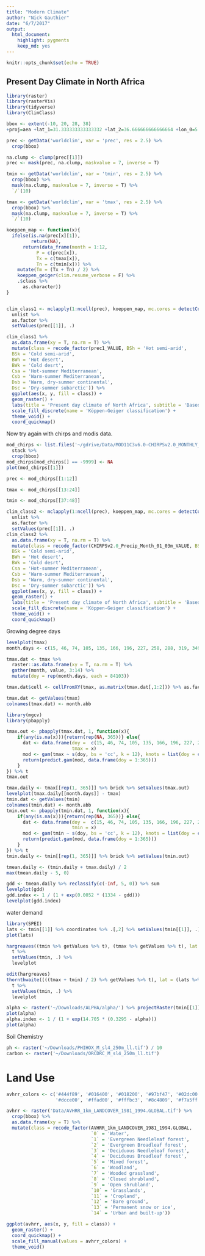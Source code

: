 ```yaml
---
title: "Modern Climate"
author: "Nick Gauthier"
date: "6/7/2017"
output: 
  html_document: 
    highlight: pygments
    keep_md: yes
---
```


```r
knitr::opts_chunk$set(echo = TRUE)
```

## Present Day Climate in North Africa
```r
library(raster)
library(rasterVis)
library(tidyverse)
library(ClimClass)
```


```r
bbox <- extent(-10, 20, 28, 38)
+proj=aea +lat_1=31.333333333333332 +lat_2=36.666666666666664 +lon_0=5

prec <- getData('worldclim', var = 'prec', res = 2.5) %>%
  crop(bbox)

na.clump <- clump(prec[[1]])
prec <- mask(prec, na.clump, maskvalue = 7, inverse = T)

tmin <- getData('worldclim', var = 'tmin', res = 2.5) %>%
  crop(bbox) %>%
  mask(na.clump, maskvalue = 7, inverse = T) %>%
  `/`(10)

tmax <- getData('worldclim', var = 'tmax', res = 2.5) %>%
  crop(bbox) %>%
  mask(na.clump, maskvalue = 7, inverse = T) %>%
  `/`(10)
```

```r
koeppen_map <- function(x){
  ifelse(is.na(prec[x][1]), 
         return(NA),
      return(data_frame(month = 1:12,
           P = c(prec[x]),
           Tx = c(tmax[x]),
           Tn = c(tmin[x])) %>%
    mutate(Tm = (Tx + Tn) / 2) %>%
    koeppen_geiger(clim.resume_verbose = F) %>%
    .$class %>%
      as.character))
}


clim_class1 <- mclapply(1:ncell(prec), koeppen_map, mc.cores = detectCores()) %>% 
  unlist %>%
  as.factor %>%
  setValues(prec[[1]], .)
```


```r
clim_class1 %>% 
  as.data.frame(xy = T, na.rm = T) %>%
  mutate(class = recode_factor(prec1_VALUE, BSh = 'Hot semi-arid',
  BSk = 'Cold semi-arid',
  BWh = 'Hot desert',
  BWk = 'Cold desrt',
  Csa = 'Hot-summer Mediterranean',
  Csb = 'Warm-summer Mediterranean',
  Dsb = 'Warm, dry-summer continental',
  Dsc = 'Dry-summer subarctic')) %>%
  ggplot(aes(x, y, fill = class)) +
  geom_raster() +
  labs(title = 'Present day climate of North Africa', subtitle = 'Based on WorldClim data') +
  scale_fill_discrete(name = 'Köppen-Geiger classification') +
  theme_void() +
  coord_quickmap()
```
Now try again with chirps and modis data.
  
```r
mod_chirps <- list.files('~/gdrive/Data/MOD11C3v6.0-CHIRPSv2.0_MONTHLY_03m/', full.names = T) %>%
  stack %>%
  crop(bbox)
mod_chirps[mod_chirps[] == -9999] <- NA
plot(mod_chirps[[1]])

prec <- mod_chirps[[1:12]]

tmax <- mod_chirps[[13:24]]

tmin <- mod_chirps[[37:48]]

clim_class2 <- mclapply(1:ncell(prec), koeppen_map, mc.cores = detectCores()) %>% 
  unlist %>%
  as.factor %>%
  setValues(prec[[1]], .)
clim_class2 %>% 
  as.data.frame(xy = T, na.rm = T) %>%
  mutate(class = recode_factor(CHIRPSv2.0_Precip_Month_01_03m_VALUE, BSh = 'Hot semi-arid',
  BSk = 'Cold semi-arid',
  BWh = 'Hot desert',
  BWk = 'Cold desrt',
  Csa = 'Hot-summer Mediterranean',
  Csb = 'Warm-summer Mediterranean',
  Dsb = 'Warm, dry-summer continental',
  Dsc = 'Dry-summer subarctic')) %>%
  ggplot(aes(x, y, fill = class)) +
  geom_raster() +
  labs(title = 'Present day climate of North Africa', subtitle = 'Based on WorldClim data') +
  scale_fill_discrete(name = 'Köppen-Geiger classification') +
  theme_void() +
  coord_quickmap()
```


Growing degree days
```r
levelplot(tmax)
month.days <- c(15, 46, 74, 105, 135, 166, 196, 227, 258, 288, 319, 349)

tmax.dat <- tmax %>% 
  raster::as.data.frame(xy = T, na.rm = T) %>%
  gather(month, value, 3:14) %>%
  mutate(doy = rep(month.days, each = 84103))

tmax.dat$cell <- cellFromXY(tmax, as.matrix(tmax.dat[,1:2])) %>% as.factor

tmax.dat <- getValues(tmax)
colnames(tmax.dat) <- month.abb

library(mgcv)
library(pbapply)

tmax.out <- pbapply(tmax.dat, 1, function(x){
    if(any(is.na(x))){return(rep(NA, 365))} else{
      dat <- data.frame(doy =  c(15, 46, 74, 105, 135, 166, 196, 227, 258, 288, 319, 349),
                        tmax = x)
      mod <- gam(tmax ~ s(doy, bs = 'cc', k = 12), knots = list(doy = c(1, 366)), data = dat)
      return(predict.gam(mod, data.frame(doy = 1:365)))
    }
}) %>% t
tmax.out

tmax.daily <- tmax[[rep(1, 365)]] %>% brick %>% setValues(tmax.out)
levelplot(tmax.daily[[month.days]] - tmax)
tmin.dat <- getValues(tmin)
colnames(tmin.dat) <- month.abb
tmin.out <- pbapply(tmin.dat, 1, function(x){
    if(any(is.na(x))){return(rep(NA, 365))} else{
      dat <- data.frame(doy =  c(15, 46, 74, 105, 135, 166, 196, 227, 258, 288, 319, 349),
                        tmin = x)
      mod <- gam(tmin ~ s(doy, bs = 'cc', k = 12), knots = list(doy = c(1, 366)), data = dat)
      return(predict.gam(mod, data.frame(doy = 1:365)))
    }
}) %>% t
tmin.daily <- tmin[[rep(1, 365)]] %>% brick %>% setValues(tmin.out)

tmean.daily <- (tmin.daily + tmax.daily) / 2
max(tmean.daily - 5, 0)

gdd <- tmean.daily %>% reclassify(c(-Inf, 5, 0)) %>% sum
levelplot(gdd)
gdd.index <- 1 / (1 + exp(0.0052 * (1334 - gdd)))
levelplot(gdd.index)
```
water demand
```r
library(SPEI)
lats <- tmin[[1]] %>% coordinates %>% .[,2] %>% setValues(tmin[[1]], .)
plot(lats)

hargreaves((tmin %>% getValues %>% t), (tmax %>% getValues %>% t), lat = rep(33, 120000), na.rm = T) %>%
  t %>%
  setValues(tmin, .) %>%
  levelplot

edit(hargreaves)
thornthwaite((((tmax + tmin) / 2) %>% getValues %>% t), lat = (lats %>% getValues), na.rm = T) %>%
  t %>%
  setValues(tmin, .) %>%
  levelplot

alpha <- raster('~/Downloads/ALPHA/alpha/') %>% projectRaster(tmin[[1]])/100
plot(alpha)
alpha.index <- 1 / (1 + exp(14.705 * (0.3295 - alpha)))
plot(alpha)
```
Soil Chemistry
```r
ph <- raster('~/Downloads/PHIHOX_M_sl4_250m_ll.tif') / 10
carbon <- raster('~/Downloads/ORCDRC_M_sl4_250m_ll.tif')
```


# Land Use

```r
avhrr_colors <- c('#444f89', '#016400', '#018200', '#97bf47', '#02dc00', '#00ff00', '#92ae2f',
                  '#dcce00', '#ffad00', '#fffbc3', '#8c4809', '#f7a5ff', '#ffc7ae', '#efefe8', '#00ffff')

avhrr <- raster('Data/AVHRR_1km_LANDCOVER_1981_1994.GLOBAL.tif') %>%
  crop(bbox) %>%
  as.data.frame(xy = T) %>%
  mutate(class = recode_factor(AVHRR_1km_LANDCOVER_1981_1994.GLOBAL,
                               `0` = 'Water',
                               `1` = 'Evergreen Needleleaf forest',
                               `2` = 'Evergreen Broadleaf forest',
                               `3` = 'Deciduous Needleleaf forest',
                               `4` = 'Deciduous Broadleaf forest',
                               `5` = 'Mixed forest',
                               `6` = 'Woodland',
                               `7` = 'Wooded grassland',
                               `8` = 'Closed shrubland',
                               `9` = 'Open shrubland',
                               `10` = 'Grasslands',
                               `11` = 'Cropland',
                               `12` = 'Bare ground',
                               `13` = 'Permanent snow or ice',
                               `14` = 'Urban and built-up'))

ggplot(avhrr, aes(x, y, fill = class)) +
  geom_raster() +
  coord_quickmap() +
  scale_fill_manual(values = avhrr_colors) +
  theme_void()
```

